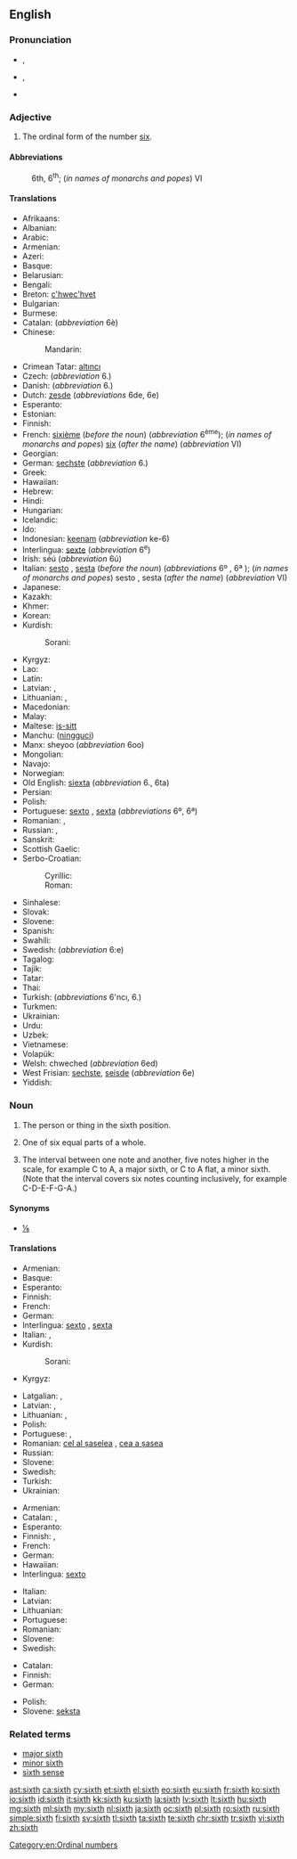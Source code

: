 ==English==
{{wikipedia}}
{{ordinalbox|en|5th|6th|7th|fifth|seventh|card=six}}

===Pronunciation===
* {{a|UK}} {{IPA|/sɪksθ/|/sɪkθ/}}, {{X-SAMPA|/sIksT/|/sIkT/}}
* {{a|US}} {{IPA|/sɪksθ/}}, {{X-SAMPA|/sIksT/}}
*: {{audio|en-us-sixth.ogg|Audio (US)}}
* {{rhymes|ɪksθ}}

===Adjective===
{{en-adj|-}}

# The ordinal form of the number [[six]].

====Abbreviations====
: 6th, 6<sup>th</sup>; (''in names of monarchs and popes'') VI

====Translations====
{{trans-top|sixth}}
* Afrikaans: {{t-|af|sesde}}
* Albanian: {{t-|sq|gjashtë}}
* Arabic: {{t-|ar|سادس|m|tr=sādis|sc=Arab}}
* Armenian: {{t-|hy|վեցերորդ|tr=vec'erord}}
* Azeri: {{t-|az|altıncı}}
* Basque: {{t+|eu|seigarren}}
* Belarusian: {{t-|be|шосты|m|tr=šósty|sc=Cyrl}}
* Bengali: {{t-|bn|ষষ্ঠ|tr=shôshţhô}}
* Breton: [[c'hwec'hvet]]
* Bulgarian: {{t-|bg|шести|m|tr=šésti|sc=Cyrl}}
* Burmese: {{t-|my|ဆဌမ|tr=hsa' hta̱ma.|sc=Mymr}}
* Catalan: {{t-|ca|sisè|m}} (''abbreviation'' 6è) {{t-|ca|sext|m}}
* Chinese:
*: Mandarin: {{t|cmn|第六|tr=dìliù|sc=Hani}}
* Crimean Tatar: [[altıncı]]
* Czech: {{t+|cs|šestý|m}} (''abbreviation'' 6.)
* Danish: {{t-|da|sjette}} (''abbreviation'' 6.)
* Dutch: [[zesde]] (''abbreviations'' 6de, 6e)
* Esperanto: {{t+|eo|sesa}}
* Estonian: {{t-|et|kuues}}
* Finnish: {{t+|fi|kuudes}}
* French: [[sixième]] (''before the noun'') (''abbreviation'' 6<sup>ème</sup>); (''in names of monarchs and popes'') [[six]] (''after the name'') (''abbreviation'' VI)
* Georgian: {{t-|ka|მეექვსე|tr=meek'vse|sc=Geor}}
* German: [[sechste]] (''abbreviation'' 6.)
* Greek: {{t+|el|έκτος|tr=ektos|sc=Grek}}
* Hawaiian: {{tø|haw|ono}}
* Hebrew: {{t-|he|שישי|tr=shishi|sc=Hebr}}
* Hindi: {{t-|hi|छठवां|tr=chaṭhvā̃|sc=Deva}}
* Hungarian: {{t+|hu|hatodik}}
* Icelandic: {{t-|is|sjötti}}
* Ido: {{t+|io|sisesma}}
* Indonesian: [[keenam]] (''abbreviation'' ke-6)
* Interlingua: [[sexte]] (''abbreviation'' 6<sup>e</sup>)
* Irish: séú (''abbreviation'' 6ú)
* Italian: [[sesto]] {{m}}, [[sesta]] {{f}} (''before the noun'') (''abbreviations'' 6º {{m}}, 6ª {{f}}); (''in names of monarchs and popes'') sesto {{m}}, sesta {{f}} (''after the name'') (''abbreviation'' VI)
* Japanese: {{t-|ja|六番目|tr=ろくばんめ, rokuban-me|sc=Jpan}}
* Kazakh: {{t|kk|алтыншы|tr=altınşı|sc=Cyrl}}
* Khmer: {{t-|km|ទីប្រាំមួយ|tr=tii pram muəy|sc=Khmr}}
* Korean: {{t+|ko|여섯째|tr=yeolseosjjae|sc=Hang}}
* Kurdish:
*: Sorani: {{t+|ku|شه‌شه‌م|tr=shasham|sc=ku-Arab}}
{{trans-mid}}
* Kyrgyz: {{t-|ky|алтынчы|tr=altınçı|sc=Cyrl}}
* Lao: {{t-|lo|ທີ່ຫົກ|tr=tʰī̀ hôk|sc=Laoo}}
* Latin: {{t+|la|sextus}}
* Latvian: {{t+|lv|sestais|m}}, {{t-|lv|sestā|f}}
* Lithuanian: {{t+|lt|šeštas|m}}, {{t-|lt|šešta|f}}
* Macedonian: {{t-|mk|шести|m|tr=šésti|sc=Cyrl}}
* Malay: {{t+|ms|keenam}}
* Maltese: [[is-sitt]]
* Manchu: ([[ningguci]])
* Manx: sheyoo (''abbreviation'' 6oo)
* Mongolian: {{t-|mn|зургадугаар|tr=zurgadugaar|sc=Cyrl}}
* Navajo: {{tø|nv|hastą́ą́ góneʼ}}
* Norwegian: {{t+|no|sjette}}
* Old English: [[siexta]] (''abbreviation'' 6., 6ta)
* Persian: {{t+|fa|ششم|tr=šešom|sc=fa-Arab}}
* Polish: {{t+|pl|szósty|m}} <!-- [[szósta]] {{f}}, [[szóste]] {{n}} (''abbreviation'' 6.) -->
* Portuguese: [[sexto]] {{m}}, [[sexta]] {{f}} (''abbreviations'' 6º, 6ª)
* Romanian: {{t+|ro|șaselea|m}}, {{t-|ro|șasea|f}}
* Russian: {{t+|ru|шестой|tr=šestój}}, {{qualifier|abbreviation}} {{t-|ru|6-ой|sc=Cyrl}}
* Sanskrit: {{t-|sa|षष्ठ|tr=ṣaṣṭhaḥ|sc=Deva}}
* Scottish Gaelic: {{t-|gd|siathamh}}
* Serbo-Croatian:
*: Cyrillic: {{t-|sh|шести|m}}
*: Roman: {{t-|sh|šesti|m}}
* Sinhalese: {{t-|si|හයවෙනි|tr=hayaveni|sc=Sinh}}
* Slovak: {{t-|sk|šiesty|m}}
* Slovene: {{t+|sl|šesti|m}}
* Spanish: {{t+|es|sexto}}
* Swahili: {{t-|sw|ya sita}}
* Swedish: {{t+|sv|sjätte}} (''abbreviation'' 6:e)
* Tagalog: {{t-|tl|ikaanim}}
* Tajik: {{t-|tg|шашум|tr=šašum|sc=Cyrl}}
* Tatar: {{t+|tt|алтынчы|tr=altınçı|sc=Cyrl}}
* Thai: {{t-|th|ที่หก|tr=têe hòk|sc=Thai}}
* Turkish: {{t+|tr|altıncı}} (''abbreviations'' 6'ncı, 6.)
* Turkmen: {{t-|tk|altynjy}}
* Ukrainian: {{t+|uk|шостий|tr=šóstyj|sc=Cyrl}}
* Urdu: {{t-|ur|چھٹواں|tr=chaṭhvā̃|sc=ur-Arab}}
* Uzbek: {{t-|uz|oltinchi}}
* Vietnamese: {{t+|vi|thứ sáu}}
* Volapük: {{t+|vo|mälid}}
* Welsh: chweched (''abbreviation'' 6ed)
* West Frisian: [[sechste]], [[seisde]] (''abbreviation'' 6e)
* Yiddish: {{t-|yi|זעקסט|tr=zekst|sc=Hebr}}
{{trans-bottom}}

===Noun===
{{en-noun}}

# {{qualifier|not used in the plural}} The person or thing in the sixth position.
# One of six equal parts of a whole.
# {{context|music|lang=en}} The interval between one note and another, five notes higher in the scale, for example C to A, a major sixth, or C to A flat, a minor sixth.  (Note that the interval covers six notes counting inclusively, for example C-D-E-F-G-A.)

====Synonyms====
* {{sense|one of six equal parts}} [[⅙]]

====Translations====
{{trans-top|person or thing in sixth place}}
* Armenian: {{t-|hy|վեցերորդ|tr=vec'erord}}
* Basque: {{t+|eu|seigarren}}
* Esperanto: {{t+|eo|sesa}}
* Finnish: {{t+|fi|kuudes}}
* French: {{t+|fr|sixième|m|f}}
* German: {{t-|de|Sechster|m}}
* Interlingua: [[sexto]] {{m}}, [[sexta]] {{f}}
* Italian: {{t+|it|sesto|m}}, {{t+|it|sesta|f}}
* Kurdish:
*: Sorani: {{t+|ku|شه‌شه‌م|tr=shasham|sc=ku-Arab}}
* Kyrgyz: {{t-|ky|алтынчы|tr=altınçı|sc=Cyrl}}
{{trans-mid}}
* Latgalian: {{tø|ltg|sests|m}}, {{tø|ltg|sesta|f}}
* Latvian: {{t+|lv|sestais}}, {{t-|lv|sestā|f}}
* Lithuanian: {{t+|lt|šeštas|m}}, {{t-|lt|šešta|f}}
* Polish: {{t+|pl|szósty|m}}
* Portuguese: {{t+|pt|sexto|m}}, {{t+|pt|sexta|f}}
* Romanian: [[cel al șaselea]] {{m}}, [[cea a șasea]] {{f}}
* Russian: {{t+|ru|шестой|m|tr=shyestóy|sc=Cyrl}}
* Slovene: {{t-|sl|šésti}}
* Swedish: {{t+|sv|sexa|c}}
* Turkish: {{t+|tr|altıncı}}
* Ukrainian: {{t+|uk|шостий|m|sc=Cyrl}}
{{trans-bottom}}

{{trans-top|one of six equal parts of a whole}}
* Armenian: {{t-|hy|վեցերորդ|tr=vec'erord}}
* Catalan: {{t-|ca|sisè|m}}, {{t-|ca|sext|m}}
* Esperanto: {{t-|eo|sesono}}
* Finnish: {{t-|fi|kuudennes}}, {{t-|fi|kuudesosa}}
* French: {{t+|fr|sixième|m}}
* German: {{t-|de|Sechstel|n}}
* Hawaiian: {{tø|haw|hapaono}}
* Interlingua: [[sexto]]
{{trans-mid}}
* Italian: {{t+|it|sesto|m}}
* Latvian: {{t-|lv|sestā daļa|f}}
* Lithuanian: {{t-|lt|šeštadalis|m}}
* Portuguese: {{t+|pt|sexto|m}}
* Romanian: {{t-|ro|șesime|f}}
* Slovene: {{t-|sl|šestína|f}}
* Swedish: {{t+|sv|sjättedel|c}}
{{trans-bottom}}

{{trans-top|interval}}
* Catalan: {{t-|ca|sexta|f}}
* Finnish: {{t+|fi|seksti}}
* German: {{t-|de|Sexte|f}}
{{trans-mid}}
* Polish: {{t-|pl|seksta|f}}
* Slovene: [[seksta]] {{f}}
{{trans-bottom}}

===Related terms===
* [[major sixth]]
* [[minor sixth]]
* [[sixth sense]]

[[Category:en:Ordinal numbers]]

[[ast:sixth]]
[[ca:sixth]]
[[cy:sixth]]
[[et:sixth]]
[[el:sixth]]
[[eo:sixth]]
[[eu:sixth]]
[[fr:sixth]]
[[ko:sixth]]
[[io:sixth]]
[[id:sixth]]
[[it:sixth]]
[[kk:sixth]]
[[ku:sixth]]
[[la:sixth]]
[[lv:sixth]]
[[lt:sixth]]
[[hu:sixth]]
[[mg:sixth]]
[[ml:sixth]]
[[my:sixth]]
[[nl:sixth]]
[[ja:sixth]]
[[oc:sixth]]
[[pl:sixth]]
[[ro:sixth]]
[[ru:sixth]]
[[simple:sixth]]
[[fi:sixth]]
[[sv:sixth]]
[[tl:sixth]]
[[ta:sixth]]
[[te:sixth]]
[[chr:sixth]]
[[tr:sixth]]
[[vi:sixth]]
[[zh:sixth]]